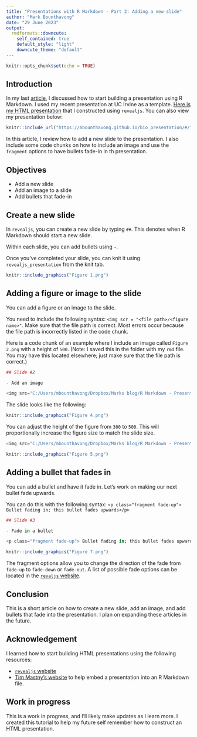 ```yaml
---
title: "Presentations with R Markdown - Part 2: Adding a new slide"
author: "Mark Bounthavong"
date: "29 June 2023"
output:
  rmdformats::downcute:
    self_contained: true
    default_style: "light"
    downcute_theme: "default"
---
```


```r
knitr::opts_chunk$set(echo = TRUE)
```

## Introduction
In my last [article](https://rpubs.com/mbounthavong/presentation_r_markdown_part_1), I discussed how to start building a presentation using R Markdown. I used my recent presentation at UC Irvine as a template. 
[Here is my HTML presentation](https://mbounthavong.github.io/bio_presentation/#/) that I constructed using `revealjs`. You can also view my presentation below:

```r
knitr::include_url("https://mbounthavong.github.io/bio_presentation/#/")
```

In this article, I review how to add a new slide to the presentation. I also include some code chunks on how to include an image and use the `fragment` options to have bullets fade-in in th presentation. 

## Objectives
* Add a new slide
* Add an image to a slide
* Add bullets that fade-in


## Create a new slide 
In `revealjs`, you can create a new slide by typing `##`. This denotes when R Markdown should start a new slide. 

Within each slide, you can add bullets using `-`. 

Once you've completed your slide, you can knit it using `revealjs_presentation` from the knit tab. 

```r
knitr::include_graphics("Figure 1.png")
```


## Adding a figure or image to the slide
You can add a figure or an image to the slide.

You need to include the following syntax: `<img scr = "<file path>/<figure name>"`. Make sure that the file path is correct. Most errors occur because the file path is incorrectly listed in the code chunk.

Here is a code chunk of an example where I include an image called `Figure 2.png` with a height of `500`. (Note: I saved this in the folder with my `rmd` file. You may have this located elsewhere; just make sure that the file path is correct.)

```r
## Slide #2

- Add an image

<img src="C:/Users/mbounthavong/Dropbox/Marks blog/R Markdown - Presentations/Part 2/Figure 2.png" height = "300">
```

The slide looks like the following:

```r
knitr::include_graphics("Figure 4.png")
```

You can adjust the height of the figure from `300` to `500`. This will proportionally increase the figure size to match the slide size. 

```r
<img src="C:/Users/mbounthavong/Dropbox/Marks blog/R Markdown - Presentations/Part 2/Figure 2.png" height = "300">
```

```r
knitr::include_graphics("Figure 5.png")
```


## Adding a bullet that fades in
You can add a bullet and have it fade in. Let's work on making our next bullet fade upwards. 

You can do this with the following syntax: `<p class="fragment fade-up"> Bullet fading in; this bullet fades upwards</p>`

```r
## Slide #3

- Fade in a bullet

<p class="fragment fade-up"> Bullet fading in; this bullet fades upwards</p>
```


```r
knitr::include_graphics("Figure 7.png")
```


The fragment options allow you to change the direction of the fade from `fade-up` to `fade-down` or `fade-out`. A list of possible fade options can be located in the [`revaljs` website](https://revealjs.com/fragments/).


## Conclusion
This is a short article on how to create a new slide, add an image, and add bullets that fade into the presentation. I plan on expanding these articles in the future. 


## Acknowledgement

I learned how to start building HTML presentations using the following resources:

* [`revealjs` website](https://revealjs.com/)
* [Tim Mastny's website](https://timmastny.com/blog/embed-slides-knitr-blogdown/) to help embed a presentation into an R Markdown file. 

## Work in progress

This is a work in progress, and I'll likely make updates as I learn more. I created this tutorial to help my future self remember how to construct an HTML presentation. 

